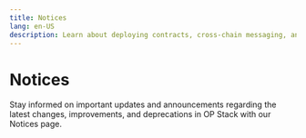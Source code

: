 ```yaml
---
title: Notices
lang: en-US
description: Learn about deploying contracts, cross-chain messaging, and tutorials to help you build applications on OP Mainnet.
---
```



# Notices

Stay informed on important updates and announcements regarding the latest changes, improvements, and deprecations in OP Stack with our Notices page.

<Cards>
  <Card title="Preparing for Granite Breaking Changes" href="/builders/notices/granite-changes" />

  <Card title="Preparing for Fault Proofs Breaking Changes" href="/builders/notices/fp-changes" />

  <Card title="Preparing for Optimism SDK deprecation" href="/builders/notices/sdk-deprecation" />
</Cards>

